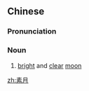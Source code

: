 ==Chinese==
{{zh-forms}}

===Pronunciation===
{{zh-pron
|m=sùyuè
|c=sou3 jyut6-2
|cat=n
}}

===Noun===
{{zh-noun}}

# {{lb|zh|literary}} [[bright]] and [[clear]] [[moon]]

[[zh:素月]]